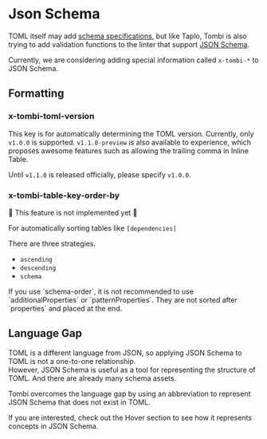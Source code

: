 
# Json Schema

TOML itself may add [schema specifications](https://github.com/toml-lang/toml/issues/792),
but like Taplo, Tombi is also trying to add validation functions to the linter that support [JSON Schema](https://json-schema.org/).

Currently, we are considering adding special information called `x-tombi-*` to JSON Schema.


## Formatting
### x-tombi-toml-version
This key is for automatically determining the TOML version.
Currently, only `v1.0.0` is supported.
`v1.1.0-preview` is also available to experience, which proposes awesome features such as allowing the trailing comma in Inline Table.

Until `v1.1.0` is released officially, please specify `v1.0.0`.


### x-tombi-table-key-order-by

🚧 This feature is not implemented yet 🚧

For automatically sorting tables like `[dependencies]`

There are three strategies.
- `ascending`
- `descending`
- `schema`

<Note>
If you use `schema-order`, it is not recommended to use `additionalProperties` or `patternProperties`.
  They are not sorted after `properties` and placed at the end.
</Note>

## Language Gap
TOML is a different language from JSON, so applying JSON Schema to TOML is not a one-to-one relationship.  
However, JSON Schema is useful as a tool for representing the structure of TOML. And there are already many schema assets.  

Tombi overcomes the language gap by using an abbreviation to represent JSON Schema that does not exist in TOML.

If you are interested, check out the Hover section to see how it represents concepts in JSON Schema.
